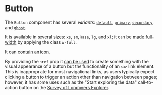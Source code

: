 
<Meta title="Ui/Button" />

# Button

The `Button` component has several _variants_: [`default`](./?path=/story/ui-button--default),
[`primary`](./?path=/story/ui-button--primary), [`secondary`](./?path=/story/ui-button--default),
and [`ghost`](./?path=/story/ui-button--default).

It is available in several [sizes](./?path=/story/ui-button--sizes): `xs`, `sm`, `base`, `lg`, and `xl`;
it can be [made full-width](./?path=/story/ui-button--full-width) by applying the class `w-full`.

It can [contain an icon](./?path=/story/ui-button--with-icon).

By providing the `href` prop it [can be used](./?path=/story/ui-button--with-link) to create something with the visual
appearance of a button but the functionality of an `<a>` link element.
This is inappropriate for most navigational links, as users typically expect clicking a button to trigger an action
other than navigation between pages; however, it has some uses such as the "Start exploring the data" call-to-action
button on the [Survey of Londoners Explorer](https://apps.london.gov.uk/survey-of-londoners/).
